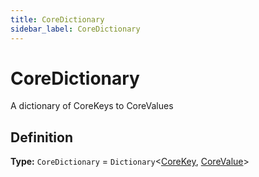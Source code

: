 ```yaml
---
title: CoreDictionary
sidebar_label: CoreDictionary
---
```


# CoreDictionary

A dictionary of CoreKeys to CoreValues

## Definition

**Type:** `CoreDictionary` = `Dictionary`\<[CoreKey](./types/corekey), [CoreValue](./types/corevalue)\>

